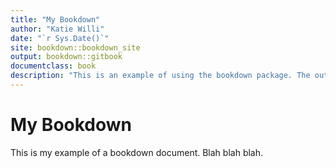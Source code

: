 ```yaml
---
title: "My Bookdown"
author: "Katie Willi"
date: "`r Sys.Date()`"
site: bookdown::bookdown_site
output: bookdown::gitbook
documentclass: book
description: "This is an example of using the bookdown package. The output format for this example is bookdown::gitbook."
---
```


# My Bookdown {-} 

This is my example of a bookdown document. Blah blah blah.

